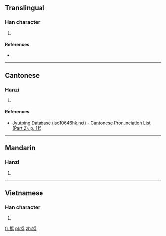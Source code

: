 ==Translingual==

===Han character===
{{Han char|rn=64|rad=手|as=07|sn=10|four=|canj=QOMC|ids=⿰扌兵}}

# {{defn|Han|sort=手07}}

====References====
* {{Han ref|kx=0434.241|hdz=31884.130|uh=6360|ud=25440}}

----

==Cantonese==

===Hanzi===
{{yue-hanzi|jyut=[[bang1]]|y=bang1}}

# {{defn|lang=yue|sort=手07}}

====References====
*[http://www.iso10646hk.net/jp/document/download.jsp Jyutping Database (iso10646hk.net) - Cantonese Pronunciation List (Part 2), p. 115]

----

==Mandarin==

===Hanzi===
{{cmn-hanzi|pin=[[bāng]] ([[bang1]])|wg=pang<sup>1</sup>}}

# {{defn|lang=cmn|sort=手07}}

----

==Vietnamese==

===Han character===
{{vi-hantu|banh|rs=手08}}

# {{defn|lang=vi|sort=手07}}

[[fr:捠]]
[[pl:捠]]
[[zh:捠]]